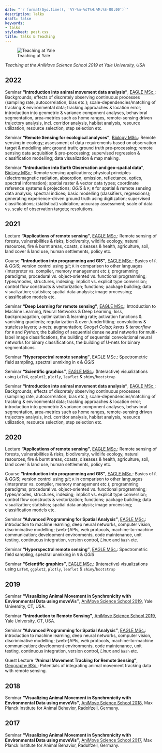 ```yaml
---
date: "`r format(Sys.time(), '%Y-%m-%dT%H:%M:%S-00:00')`"
description: Talks
draft: false
keywords:
- talks
stylesheet: post.css
title: Talks & Teaching
---
```


![Teaching at Yale](/img/teaching.jpg)
<figcaption>*Teaching at the AniMove Science School 2019 at Yale University, USA*</figcaption>

## 2022

Seminar **"Introduction into animal movement data analysis"**, [EAGLE MSc.](http://eagle-science.org): Backgrounds; effects of discretely observing continuous processes (sampling rate, autocorrelation, bias etc.); scale-dependencies/matching of tracking & environmental data; tracking approaches & location error; introduction into geometric & variance component analyses, behavioral segmentation, area-metrics such as home ranges, remote-sensing driven trajectory analysis, incl. corridor analysis, habitat analysis, resource utilization, resource selection, step selection etc.

Seminar **"Remote Sensing for ecological analyses"**, [Biology MSc.](https://www.biologie.uni-wuerzburg.de/en/biostudium/master/): Remote sensing in ecology; assessment of data requirements based on observation target & modelling aim; ground truth; ground truth pre-processing; remote sensing data acquisition & pre-processing; supervised regression & classification modelling; data visualization & map making.

Seminar **"Introduction into Earth Observation and geo-spatial data"**, [Biology MSc.](https://www.biologie.uni-wuerzburg.de/en/biostudium/master/): Remote sensing applications; physical principles (electromagnetic radiation, absorption, emission, reflectance, optics, spectral information); spatial raster & vector data types; coordinate reference systems & projections; *QGIS* & `R`; `R` for spatial & remote sensing data analysis; spectral indices; basic modelling (classifiers, regressions); generating experience-driven ground truth using digitization; supervised classifications; (statistical) validation; accuracy assessment; scale of data vs. scale of observation targets; resolutions.

## 2021

Lecture **"Applications of remote sensing"**, [EAGLE MSc.](http://eagle-science.org): Remote sensing of forests, vulnerabilities & risks, biodiversity, wildlife ecology, natural resources, fire & burnt areas, coasts, diseases & health, agriculture, soil, land cover & land use, human settlements, policy etc.

Course **"Introduction into programming and GIS"**, [EAGLE MSc.](http://eagle-science.org): Basics of `R` & *QGIS*; version control using *git*; `R` in comparison to other languages (interpreter vs. compiler, memory management etc.); programming paradigms; procedural vs. object-oriented vs. functional programming; types/modes, structures, indexing; implicit vs. explicit type conversion; control flow constructs & vectorization; functions; package building; data visualization; statistics; spatial data analysis; image processing; classification models etc.

Seminar **"Deep Learning for remote sensing"**, [EAGLE MSc.](http://eagle-science.org): Introduction to Machine Learning, Neural Networks & Deep Learning; loss, backpropagation, optimization & learning rate; activation functions & vanishing gradients; regularization & over-/underfitting; convolutions & stateless layers; u-nets; augmentation; *Googel Colab*; *keras* & *tensorflow* for `R` and *Python*; the building of sequential dense neural networks for multi-label image classifications, the building of sequential convolutional neural networks for binary classifications, the building of U-nets for binary segmentations.

Seminar **"Hyperspectral remote sensing"**, [EAGLE MSc.](http://eagle-science.org): Spectrometric field sampling, spectral unmixing in `R` & *QGIS*

Seminar **"Scientific graphics"**, [EAGLE MSc.](http://eagle-science.org): (Interactive) visualizations using `LaTeX`, `ggplot2`, `plotly`, `leaflet` & `shiny`/`bootstrap`

Seminar **"Introduction into animal movement data analysis"**, [EAGLE MSc.](http://eagle-science.org): Backgrounds; effects of discretely observing continuous processes (sampling rate, autocorrelation, bias etc.); scale-dependencies/matching of tracking & environmental data; tracking approaches & location error; introduction into geometric & variance component analyses, behavioral segmentation, area-metrics such as home ranges, remote-sensing driven trajectory analysis, incl. corridor analysis, habitat analysis, resource utilization, resource selection, step selection etc.

## 2020

Lecture **"Applications of remote sensing"**, [EAGLE MSc.](http://eagle-science.org): Remote sensing of forests, vulnerabilities & risks, biodiversity, wildlife ecology, natural resources, fire & burnt areas, coasts, diseases & health, agriculture, soil, land cover & land use, human settlements, policy etc.

Course **"Introduction into programming and GIS"**, [EAGLE MSc.](http://eagle-science.org): Basics of `R` & *QGIS*; version control using *git*; `R` in comparison to other languages (interpreter vs. compiler, memory management etc.); programming paradigms; procedural vs. object-oriented vs. functional programming; types/modes, structures, indexing; implicit vs. explicit type conversion; control flow constructs & vectorization; functions; package building; data visualization; statistics; spatial data analysis; image processing; classification models etc.

Seminar **"Advanced Programming for Spatial Analysis"**, [EAGLE MSc.](http://eagle-science.org): introduction to machine learning, deep neural networks, computer vision, discriminative modelling; (web-)APIs, web protocols, machine-to-machine communication; development environments, code maintenance, unit testing, continuous integration, version control, *Linux* and `bash` etc.

Seminar **"Hyperspectral remote sensing"**, [EAGLE MSc.](http://eagle-science.org): Spectrometric field sampling, spectral unmixing in `R` & *QGIS*

Seminar **"Scientific graphics"**, [EAGLE MSc.](http://eagle-science.org): (Interactive) visualizations using `LaTeX`, `ggplot2`, `plotly`, `leaflet` & `shiny`/`bootstrap`

## 2019

Seminar **"Visualizing Animal Movement in Synchronicity with Environmental Data using moveVis"**, [AniMove Science School 2019](http://animove.org/courses/yale-2019/), Yale University, CT, USA.

Seminar **"Introduction to Remote Sensing"**, [AniMove Science School 2019](http://animove.org), Yale University, CT, USA.

Seminar **"Advanced Programming for Spatial Analysis"**, [EAGLE MSc.](http://eagle-science.org): introduction to machine learning, deep neural networks, computer vision, discriminative modelling; (web-)APIs, web protocols, machine-to-machine communication; development environments, code maintenance, unit testing, continuous integration, version control, *Linux* and `bash` etc.

Guest Lecture **"Animal Movement Tracking for Remote Sensing"**, [Geography BSc.](https://www.geographie.uni-wuerzburg.de/en/studies/): Potentials of integrating animal movement tracking data with remote sensing.

## 2018

Seminar **"Visualizing Animal Movement in Synchronicity with Environmental Data using moveVis"**, [AniMove Science School 2018](http://animove.org/courses/animove-2018/), Max Planck Institute for Animal Behavior, Radolfzell, Germany.

## 2017

Seminar **"Visualizing Animal Movement in Synchronicity with Environmental Data using moveVis"**, [AniMove Science School 2017](http://animove.org/courses/2017-mpi/), Max Planck Institute for Animal Behavior, Radolfzell, Germany.
